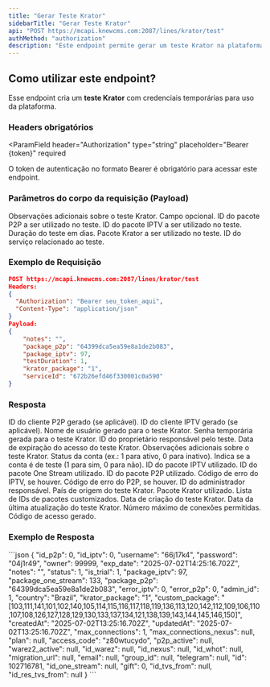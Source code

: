 ```yaml
---
title: "Gerar Teste Krator"
sidebarTitle: "Gerar Teste Krator"
api: "POST https://mcapi.knewcms.com:2087/lines/krator/test"
authMethod: "authorization"
description: "Este endpoint permite gerar um teste Krator na plataforma."
---
```


## Como utilizar este endpoint?

Esse endpoint cria um **teste Krator** com credenciais temporárias para uso da plataforma.

### Headers obrigatórios

<ParamField
  header="Authorization"
  type="string"
  placeholder="Bearer {token}"
  required
>
  O token de autenticação no formato Bearer é obrigatório para acessar este endpoint.
</ParamField>

### Parâmetros do corpo da requisição (Payload)

<ParamField body="notes" type="string" placeholder="Observações">
  Observações adicionais sobre o teste Krator. Campo opcional.
</ParamField>
<ParamField body="package_p2p" type="string" placeholder="ID do pacote P2P" required>
  ID do pacote P2P a ser utilizado no teste.
</ParamField>
<ParamField body="package_iptv" type="number" placeholder="ID do pacote IPTV" required>
  ID do pacote IPTV a ser utilizado no teste.
</ParamField>
<ParamField body="testDuration" type="number" placeholder="Duração do teste (dias)" required>
  Duração do teste em dias.
</ParamField>
<ParamField body="krator_package" type="string" placeholder="Pacote Krator" required>
  Pacote Krator a ser utilizado no teste.
</ParamField>
<ParamField body="serviceId" type="string" placeholder="ID do serviço" required>
  ID do serviço relacionado ao teste.
</ParamField>

### Exemplo de Requisição

```json
POST https://mcapi.knewcms.com:2087/lines/krator/test
Headers:
{
  "Authorization": "Bearer seu_token_aqui",
  "Content-Type": "application/json"
}
Payload:
{
    "notes": "",
    "package_p2p": "64399dca5ea59e8a1de2b083",
    "package_iptv": 97,
    "testDuration": 1,
    "krator_package": "1",
    "serviceId": "672b26efd46f330001c0a590"
}
```

### Resposta

<ResponseField name="id_p2p" type="number">
  ID do cliente P2P gerado (se aplicável).
</ResponseField>
<ResponseField name="id_iptv" type="number">
  ID do cliente IPTV gerado (se aplicável).
</ResponseField>
<ResponseField name="username" type="string">
  Nome de usuário gerado para o teste Krator.
</ResponseField>
<ResponseField name="password" type="string">
  Senha temporária gerada para o teste Krator.
</ResponseField>
<ResponseField name="owner" type="number">
  ID do proprietário responsável pelo teste.
</ResponseField>
<ResponseField name="exp_date" type="string">
  Data de expiração do acesso do teste Krator.
</ResponseField>
<ResponseField name="notes" type="string">
  Observações adicionais sobre o teste Krator.
</ResponseField>
<ResponseField name="status" type="number">
  Status da conta (ex.: 1 para ativo, 0 para inativo).
</ResponseField>
<ResponseField name="is_trial" type="number">
  Indica se a conta é de teste (1 para sim, 0 para não).
</ResponseField>
<ResponseField name="package_iptv" type="number">
  ID do pacote IPTV utilizado.
</ResponseField>
<ResponseField name="package_one_stream" type="number">
  ID do pacote One Stream utilizado.
</ResponseField>
<ResponseField name="package_p2p" type="string">
  ID do pacote P2P utilizado.
</ResponseField>
<ResponseField name="error_iptv" type="number">
  Código de erro do IPTV, se houver.
</ResponseField>
<ResponseField name="error_p2p" type="number">
  Código de erro do P2P, se houver.
</ResponseField>
<ResponseField name="admin_id" type="number">
  ID do administrador responsável.
</ResponseField>
<ResponseField name="country" type="string">
  País de origem do teste Krator.
</ResponseField>
<ResponseField name="krator_package" type="string">
  Pacote Krator utilizado.
</ResponseField>
<ResponseField name="custom_package" type="string">
  Lista de IDs de pacotes customizados.
</ResponseField>
<ResponseField name="createdAt" type="string">
  Data de criação do teste Krator.
</ResponseField>
<ResponseField name="updatedAt" type="string">
  Data da última atualização do teste Krator.
</ResponseField>
<ResponseField name="max_connections" type="number">
  Número máximo de conexões permitidas.
</ResponseField>
<ResponseField name="access_code" type="string">
  Código de acesso gerado.
</ResponseField>
<!-- Adicione outros campos conforme necessário -->

### Exemplo de Resposta

<ResponseExample>
```json
{
    "id_p2p": 0,
    "id_iptv": 0,
    "username": "66j17k4",
    "password": "04j1r49",
    "owner": 99999,
    "exp_date": "2025-07-02T14:25:16.702Z",
    "notes": "",
    "status": 1,
    "is_trial": 1,
    "package_iptv": 97,
    "package_one_stream": 133,
    "package_p2p": "64399dca5ea59e8a1de2b083",
    "error_iptv": 0,
    "error_p2p": 0,
    "admin_id": 1,
    "country": "Brazil",
    "krator_package": "1",
    "custom_package": "[103,111,141,101,102,140,105,114,115,116,117,118,119,136,113,120,142,112,109,106,110,107,108,126,127,128,129,130,133,137,134,121,138,139,143,144,145,146,150]",
    "createdAt": "2025-07-02T13:25:16.702Z",
    "updatedAt": "2025-07-02T13:25:16.702Z",
    "max_connections": 1,
    "max_connections_nexus": null,
    "plan": null,
    "access_code": "z80wtucydo",
    "p2p_active": null,
    "warez2_active": null,
    "id_warez": null,
    "id_nexus": null,
    "id_whot": null,
    "migration_url": null,
    "email": null,
    "group_id": null,
    "telegram": null,
    "id": 102716781,
    "id_one_stream": null,
    "gift": 0,
    "id_tvs_from": null,
    "id_res_tvs_from": null
}
```
</ResponseExample> 